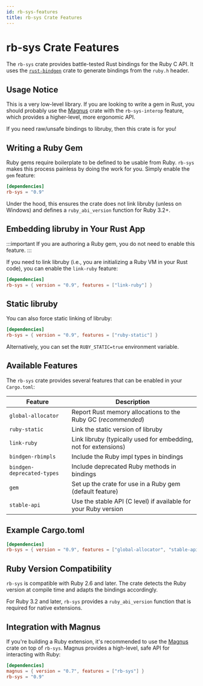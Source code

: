 ```yaml
---
id: rb-sys-features
title: rb-sys Crate Features
---
```


# rb-sys Crate Features

The `rb-sys` crate provides battle-tested Rust bindings for the Ruby C API. It uses the
[`rust-bindgen`](https://github.com/rust-lang/rust-bindgen) crate to generate bindings from the `ruby.h` header.

## Usage Notice

This is a very low-level library. If you are looking to write a gem in Rust, you should probably use the
[Magnus](https://github.com/matsadler/magnus) crate with the `rb-sys-interop` feature, which provides a higher-level,
more ergonomic API.

If you need raw/unsafe bindings to libruby, then this crate is for you!

## Writing a Ruby Gem

Ruby gems require boilerplate to be defined to be usable from Ruby. `rb-sys` makes this process painless by doing the
work for you. Simply enable the `gem` feature:

```toml
[dependencies]
rb-sys = "0.9"
```

Under the hood, this ensures the crate does not link libruby (unless on Windows) and defines a `ruby_abi_version`
function for Ruby 3.2+.

## Embedding libruby in Your Rust App

:::important
If you are authoring a Ruby gem, you do not need to enable this feature.
:::

If you need to link libruby (i.e., you are initializing a Ruby VM in your Rust code), you can enable the `link-ruby`
feature:

```toml
[dependencies]
rb-sys = { version = "0.9", features = ["link-ruby"] }
```

## Static libruby

You can also force static linking of libruby:

```toml
[dependencies]
rb-sys = { version = "0.9", features = ["ruby-static"] }
```

Alternatively, you can set the `RUBY_STATIC=true` environment variable.

## Available Features

The `rb-sys` crate provides several features that can be enabled in your `Cargo.toml`:

| Feature                    | Description                                                     |
| -------------------------- | --------------------------------------------------------------- |
| `global-allocator`         | Report Rust memory allocations to the Ruby GC (_recommended_)   |
| `ruby-static`              | Link the static version of libruby                              |
| `link-ruby`                | Link libruby (typically used for embedding, not for extensions) |
| `bindgen-rbimpls`          | Include the Ruby impl types in bindings                         |
| `bindgen-deprecated-types` | Include deprecated Ruby methods in bindings                     |
| `gem`                      | Set up the crate for use in a Ruby gem (default feature)        |
| `stable-api`               | Use the stable API (C level) if available for your Ruby version |

## Example Cargo.toml

```toml
[dependencies]
rb-sys = { version = "0.9", features = ["global-allocator", "stable-api"] }
```

## Ruby Version Compatibility

`rb-sys` is compatible with Ruby 2.6 and later. The crate detects the Ruby version at compile time and adapts the
bindings accordingly.

For Ruby 3.2 and later, `rb-sys` provides a `ruby_abi_version` function that is required for native extensions.

## Integration with Magnus

If you're building a Ruby extension, it's recommended to use the [Magnus](https://github.com/matsadler/magnus) crate on
top of `rb-sys`. Magnus provides a high-level, safe API for interacting with Ruby:

```toml
[dependencies]
magnus = { version = "0.7", features = ["rb-sys"] }
rb-sys = "0.9"
```